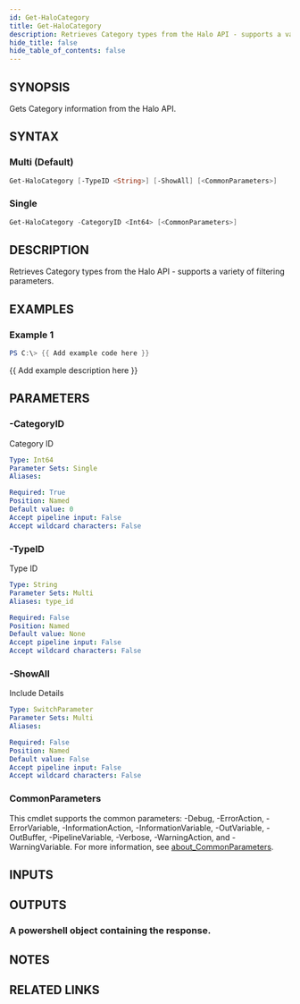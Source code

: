 ```yaml
---
id: Get-HaloCategory
title: Get-HaloCategory
description: Retrieves Category types from the Halo API - supports a variety of filtering parameters.
hide_title: false
hide_table_of_contents: false
---
```


## SYNOPSIS

Gets Category information from the Halo API.

## SYNTAX

### Multi (Default)

```powershell
Get-HaloCategory [-TypeID <String>] [-ShowAll] [<CommonParameters>]
```

### Single

```powershell
Get-HaloCategory -CategoryID <Int64> [<CommonParameters>]
```

## DESCRIPTION

Retrieves Category types from the Halo API - supports a variety of filtering parameters.

## EXAMPLES

### Example 1

```powershell
PS C:\> {{ Add example code here }}
```

{{ Add example description here }}

## PARAMETERS

### -CategoryID

Category ID

```yaml
Type: Int64
Parameter Sets: Single
Aliases:

Required: True
Position: Named
Default value: 0
Accept pipeline input: False
Accept wildcard characters: False
```

### -TypeID

Type ID

```yaml
Type: String
Parameter Sets: Multi
Aliases: type_id

Required: False
Position: Named
Default value: None
Accept pipeline input: False
Accept wildcard characters: False
```

### -ShowAll

Include Details

```yaml
Type: SwitchParameter
Parameter Sets: Multi
Aliases:

Required: False
Position: Named
Default value: False
Accept pipeline input: False
Accept wildcard characters: False
```

### CommonParameters

This cmdlet supports the common parameters: -Debug, -ErrorAction, -ErrorVariable, -InformationAction, -InformationVariable, -OutVariable, -OutBuffer, -PipelineVariable, -Verbose, -WarningAction, and -WarningVariable. For more information, see [about_CommonParameters](http://go.microsoft.com/fwlink/?LinkID=113216).

## INPUTS

## OUTPUTS

### A powershell object containing the response.

## NOTES

## RELATED LINKS
